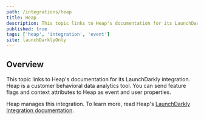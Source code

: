 ```yaml
---
path: /integrations/heap
title: Heap
description: This topic links to Heap's documentation for its LaunchDarkly integration. Heap is a customer behavioral data analytics tool.
published: true
tags: ['heap', 'integration', 'event']
site: launchDarklyOnly
---
```



## Overview

This topic links to Heap's documentation for its LaunchDarkly integration. Heap is a customer behavioral data analytics tool. You can send feature flags and context attributes to Heap as event and user properties.

Heap manages this integration. To learn more, read Heap's [LaunchDarkly Integration documentation](https://help.heap.io/integrations/testing-and-personalization/launchdarkly/).
